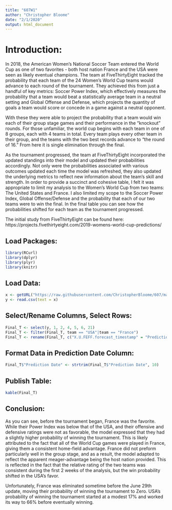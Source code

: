 ---
title: "607W1"
author: "Christopher Bloome"
date: "2/1/2020"
output: html_document
---

# Introduction: 

In 2018, the American Women’s National Soccer Team entered the World Cup as one of two favorites - both host nation France and the USA were seen as likely eventual champions. The team at FiveThirtyEight tracked the probability that each team of the 24 Women’s World Cup teams would advance to each round of the tournament. They achieved this from just a handful of key metrics: Soccer Power Index, which effectively measures the probability that a team would beat a statistically average team in a neutral setting and Global Offense and Defense, which projects the quantity of goals a team would score or concede in a game against a neutral opponent. 

With these they were able to project the probability that a team would win each of their group stage games and their performance in the "knockout" rounds. For those unfamiliar, the world cup begins with each team in one of 8 groups, each with 4 teams in total. Every team plays every other team in their group, and the teams with the two best records advance to “the round of 16.” From here it is single elimination through the final. 

As the tournament progressed, the team at FiveThirtyEight incorporated the updated standings into their model and updated their probabilities accordingly. Not only were the probabilities associated with various outcomes updated each time the model was refreshed, they also updated the underlying metrics to reflect new information about the team's skill and strength. In order to provide a succinct and cohesive table, I felt it was appropriate to limit my analysis to the Women’s World Cup from two teams: The United States and France. I also limited my scope to the Soccer Power Index, Global Offense/Defense and the probability that each of our two teams were to win the final. In the final table you can see how the probabilities shifted for each team as the tournament progressed. 

The initial study from FiveThirtyEight can be found here: https://projects.fivethirtyeight.com/2019-womens-world-cup-predictions/

## Load Packages:

```{r message = FALSE}
library(RCurl)
library(dplyr)
library(plyr)
library(knitr)
```
## Load Data:
```{R}
x <- getURL("https://raw.githubusercontent.com/ChristopherBloome/607/master/wwc_forecasts.csv")
y <- read.csv(text = x)
```

## Select/Rename Columns, Select Rows:
``` {R}
Final_T <- select(y, 1, 2, 4, 5, 6, 21)
Final_T <- filter(Final_T, team == "USA"|team == "France")
Final_T <- rename(Final_T, c("X.U.FEFF.forecast_timestamp" = "Prediction Date","spi" = "Power Index","global_o" = "Offensive Strength", "global_d" = "Defensive Strength", "win_league" = "League Champion Prob","team" = "Team"))
```
## Format Data in Prediction Date Column:
````{r}
Final_T$"Prediction Date" <- strtrim(Final_T$"Prediction Date", 10)


````
## Publish Table:

```{r results ='axis'}
kable(Final_T)
```

## Conclusion: 
As you can see, before the tournament began, France was the favorite. While their Power Index was below that of the USA, and their offensive and defensive ratings were not as favorable, the model expressed that they had a slightly higher probability of winning the tournament. This is likely attributed to the fact that all of the World Cup games were played in France, giving them a consistent home-field advantage. France did not preform particularly well in the group stage, and as a result, the model adapted to reflect the apparent meager-advantage being the host nation provided. This is reflected in the fact that the relative rating of the two teams was consistent during the first 2 weeks of the analysis, but the win probability shifted in the USA's favor. 

Unfortunately, France was eliminated sometime before the June 29th update, moving their probability of winning the tournament to Zero. USA's probability of winning the tournament started at a modest 17% and worked its way to 66% before eventually winning. 
